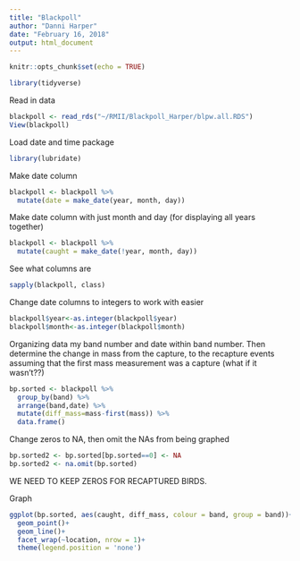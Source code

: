 ---
title: "Blackpoll"
author: "Danni Harper"
date: "February 16, 2018"
output: html_document
---

```{r setup, include=FALSE}
knitr::opts_chunk$set(echo = TRUE)
```

```{r}
library(tidyverse)
```

Read in data
```{r}
blackpoll <- read_rds("~/RMII/Blackpoll_Harper/blpw.all.RDS")
View(blackpoll)
```


Load date and time package
```{r}
library(lubridate)
```
Make date column
```{r}
blackpoll <- blackpoll %>%
  mutate(date = make_date(year, month, day))
```


Make date column with just month and day (for displaying all years together)
```{r}
blackpoll <- blackpoll %>%
  mutate(caught = make_date(!year, month, day))
```

See what columns are
```{r}
sapply(blackpoll, class)
```

Change date columns to integers to work with easier
```{r}
blackpoll$year<-as.integer(blackpoll$year)
blackpoll$month<-as.integer(blackpoll$month)
```

Organizing data my band number and date within band number. Then determine the change in mass from the capture, to the recapture events assuming that the first mass measurement was a capture (what if it wasn't??)
```{r}
bp.sorted <- blackpoll %>%
  group_by(band) %>%
  arrange(band,date) %>%
  mutate(diff_mass=mass-first(mass)) %>% 
  data.frame()
```
Change zeros to NA, then omit the NAs from being graphed
```{r}
bp.sorted2 <- bp.sorted[bp.sorted==0] <- NA
bp.sorted2 <- na.omit(bp.sorted)
```

WE NEED TO KEEP ZEROS FOR RECAPTURED BIRDS.

Graph
```{r}
ggplot(bp.sorted, aes(caught, diff_mass, colour = band, group = band))+
  geom_point()+
  geom_line()+
  facet_wrap(~location, nrow = 1)+
  theme(legend.position = 'none')
```


